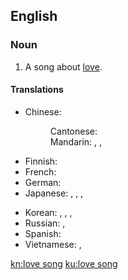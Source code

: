 ==English==
{{wikipedia}}

===Noun===
{{en-noun|head=[[love]] [[song]]}}

# {{label|en|music}} A song about [[love]].

====Translations====
{{trans-top|song about love}}
* Chinese:
*: Cantonese: {{t|yue|情歌|tr=cing4 go1|sc=Hani}}
*: Mandarin: {{t+|cmn|情歌|tr=qínggē|sc=Hani}}, {{t+|cmn|戀歌|sc=Hani}}, {{t+|cmn|恋歌|tr=liàngē|sc=Hani}}
* Finnish: {{t|fi|rakkauslaulu}}
* French: {{t|fr|[[chanson]] d'[[amour]]|f}}
* German: {{t+|de|Liebeslied|n}}
* Japanese: {{t+|ja|情歌|tr=じょうか, jōka|sc=Jpan}}, {{t|ja|恋歌|tr=れんか, renka|sc=Jpan}}, {{t|ja|ラブソング|tr=rabu songu|sc=Jpan}}, {{t|ja|[[愛]]の[[歌]]|tr=あいのうた, ai no uta|sc=Jpan}}
{{trans-mid}}
* Korean: {{t|ko|연가|sc=Kore}}, {{t|ko|[[사랑]]의 [[노래]]|sc=Kore}}, {{t|ko|정가|sc=Kore}}, {{t|ko|러브 송|sc=Kore}}
* Russian: {{t|ru|[[пе́сня]] о [[любовь|любви́]]|f}}, {{t|ru|[[любовный|любо́вная]] [[пе́сня]]|f}}
* Spanish: {{t|es|[[canción]] de [[amor]]|f}}
* Vietnamese: {{t+|vi|tình ca}}, {{t|vi|tình khúc}}
{{trans-bottom}}

[[kn:love song]]
[[ku:love song]]